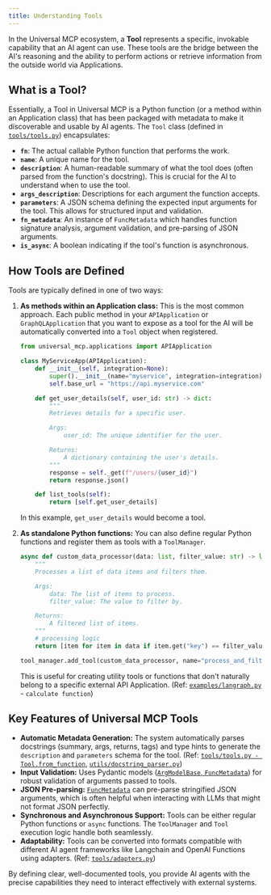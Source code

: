 ```yaml
---
title: Understanding Tools
---
```


In the Universal MCP ecosystem, a **Tool** represents a specific, invokable capability that an AI agent can use. These tools are the bridge between the AI's reasoning and the ability to perform actions or retrieve information from the outside world via Applications.

## What is a Tool?

Essentially, a Tool in Universal MCP is a Python function (or a method within an Application class) that has been packaged with metadata to make it discoverable and usable by AI agents. The `Tool` class (defined in [`tools/tools.py`](https://github.com/universal-mcp/universal-mcp/blob/master/src/universal_mcp/tools/tools.py)) encapsulates:

*   **`fn`**: The actual callable Python function that performs the work.
*   **`name`**: A unique name for the tool.
*   **`description`**: A human-readable summary of what the tool does (often parsed from the function's docstring). This is crucial for the AI to understand when to use the tool.
*   **`args_description`**: Descriptions for each argument the function accepts.
*   **`parameters`**: A JSON schema defining the expected input arguments for the tool. This allows for structured input and validation.
*   **`fn_metadata`**: An instance of `FuncMetadata` which handles function signature analysis, argument validation, and pre-parsing of JSON arguments.
*   **`is_async`**: A boolean indicating if the tool's function is asynchronous.

## How Tools are Defined

Tools are typically defined in one of two ways:

1.  **As methods within an Application class:** This is the most common approach. Each public method in your `APIApplication` or `GraphQLApplication` that you want to expose as a tool for the AI will be automatically converted into a `Tool` object when registered.
    ```python
    from universal_mcp.applications import APIApplication

    class MyServiceApp(APIApplication):
        def __init__(self, integration=None):
            super().__init__(name="myservice", integration=integration)
            self.base_url = "https://api.myservice.com"

        def get_user_details(self, user_id: str) -> dict:
            """
            Retrieves details for a specific user.

            Args:
                user_id: The unique identifier for the user.

            Returns:
                A dictionary containing the user's details.
            """
            response = self._get(f"/users/{user_id}")
            return response.json()

        def list_tools(self):
            return [self.get_user_details]
    ```
    In this example, `get_user_details` would become a tool.

2.  **As standalone Python functions:** You can also define regular Python functions and register them as tools with a `ToolManager`.
    ```python
    async def custom_data_processor(data: list, filter_value: str) -> list:
        """
        Processes a list of data items and filters them.

        Args:
            data: The list of items to process.
            filter_value: The value to filter by.

        Returns:
            A filtered list of items.
        """
        # processing logic
        return [item for item in data if item.get("key") == filter_value]

    tool_manager.add_tool(custom_data_processor, name="process_and_filter_data")
    ```
    This is useful for creating utility tools or functions that don't naturally belong to a specific external API Application. (Ref: [`examples/langraph.py`](https://github.com/universal-mcp/examples/blob/master/agents/langraph.py) - `calculate function`)


## Key Features of Universal MCP Tools

*   **Automatic Metadata Generation:** The system automatically parses docstrings (summary, args, returns, tags) and type hints to generate the `description` and `parameters` schema for the tool. (Ref: [`tools/tools.py - Tool.from_function`](https://github.com/universal-mcp/universal-mcp/blob/master/src/universal_mcp/tools/tools.py), [`utils/docstring_parser.py`](https://github.com/universal-mcp/universal-mcp/blob/master/src/universal_mcp/utils/docstring_parser.py))
*   **Input Validation:** Uses Pydantic models ([`ArgModelBase`, `FuncMetadata`](https://github.com/universal-mcp/universal-mcp/blob/master/src/universal_mcp/tools/func_metadata.py)) for robust validation of arguments passed to tools.
*   **JSON Pre-parsing:** [`FuncMetadata`](https://github.com/universal-mcp/universal-mcp/blob/master/src/universal_mcp/tools/func_metadata.py) can pre-parse stringified JSON arguments, which is often helpful when interacting with LLMs that might not format JSON perfectly.
*   **Synchronous and Asynchronous Support:** Tools can be either regular Python functions or `async` functions. The `ToolManager` and `Tool` execution logic handle both seamlessly.
*   **Adaptability:** Tools can be converted into formats compatible with different AI agent frameworks like Langchain and OpenAI Functions using adapters. (Ref: [`tools/adapters.py`](https://github.com/universal-mcp/universal-mcp/blob/master/src/universal_mcp/tools/adapters.py))

By defining clear, well-documented tools, you provide AI agents with the precise capabilities they need to interact effectively with external systems.